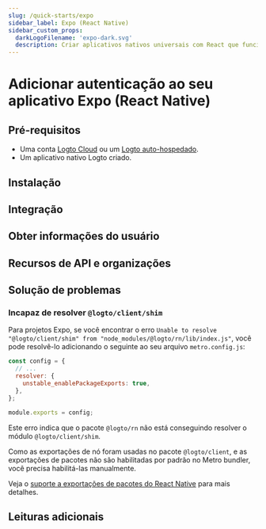 ```yaml
---
slug: /quick-starts/expo
sidebar_label: Expo (React Native)
sidebar_custom_props:
  darkLogoFilename: 'expo-dark.svg'
  description: Criar aplicativos nativos universais com React que funcionam no Android, iOS e na web.
---
```




# Adicionar autenticação ao seu aplicativo Expo (React Native)

<GuideTip />

## Pré-requisitos

- Uma conta [Logto Cloud](https://cloud.logto.io) ou um [Logto auto-hospedado](/introduction/set-up-logto-oss).
- Um aplicativo nativo Logto criado.

## Instalação

<Installation />

## Integração

<Integration />

## Obter informações do usuário

<GetUserInformation />

## Recursos de API e organizações

<ApiResources />

## Solução de problemas

### Incapaz de resolver `@logto/client/shim`

Para projetos Expo, se você encontrar o erro `Unable to resolve "@logto/client/shim" from "node_modules/@logto/rn/lib/index.js"`, você pode resolvê-lo adicionando o seguinte ao seu arquivo `metro.config.js`:

```js title="metro.config.js"
const config = {
  // ...
  resolver: {
    unstable_enablePackageExports: true,
  },
};

module.exports = config;
```

Este erro indica que o pacote `@logto/rn` não está conseguindo resolver o módulo `@logto/client/shim`.

Como as exportações de nó foram usadas no pacote `@logto/client`, e as exportações de pacotes não são habilitadas por padrão no Metro bundler, você precisa habilitá-las manualmente.

Veja o [suporte a exportações de pacotes do React Native](https://reactnative.dev/blog/2023/06/21/package-exports-support#enabling-package-exports-beta) para mais detalhes.

## Leituras adicionais

<FurtherReadings />
